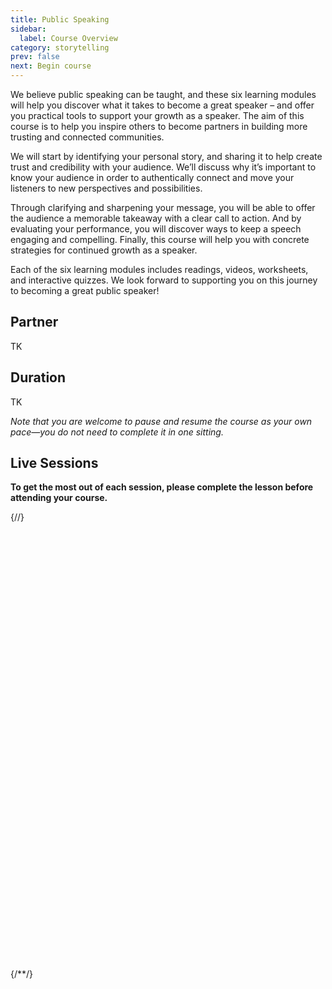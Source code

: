 ```yaml
---
title: Public Speaking
sidebar:
  label: Course Overview
category: storytelling
prev: false
next: Begin course
---
```


We believe public speaking can be taught, and these six learning modules will help you discover what it takes to become a great speaker –  and offer you practical tools to support your growth as a speaker. The aim of this course is to help you inspire others to become partners in building more trusting and connected communities.

We will start by identifying your personal story, and sharing it to help create trust and credibility with your audience. We’ll discuss why it’s important to know your audience in order to authentically connect and move your listeners to new perspectives and possibilities.

Through clarifying and sharpening your message, you will be able to offer the audience a memorable takeaway with a clear call to action. And by evaluating your performance, you will discover ways to keep a speech engaging and compelling. Finally, this course will help you with concrete strategies for continued growth as a speaker. 
 
Each of the six learning modules includes readings, videos, worksheets, and interactive quizzes. We look forward to supporting you on this journey to becoming a great public speaker! 


## Partner

TK

## Duration

TK

_Note that you are welcome to pause and resume the course as your own pace—you do not need to complete it in one sitting._

## Live Sessions

**To get the most out of each session, please complete the lesson before attending your course.**

{/*<!-- Calendly inline widget begin -->*/}
<div class="calendly-inline-widget" data-url="https://calendly.com/weareweavers/public-speaking-trainings?hide_event_type_details=1&hide_gdpr_banner=1" style="min-width:320px;height:700px;"></div>
<script type="text/javascript" src="https://assets.calendly.com/assets/external/widget.js" async></script>
{/*<!-- Calendly inline widget end -->*/}
